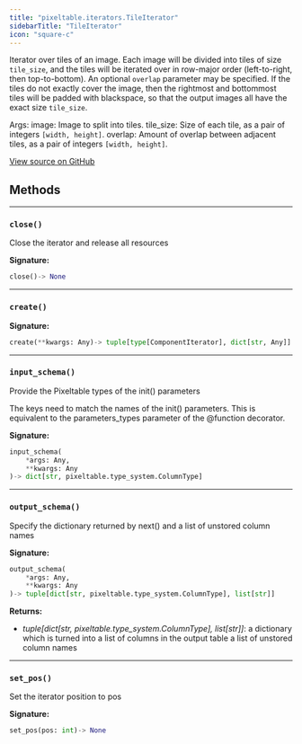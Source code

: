 ```yaml
---
title: "pixeltable.iterators.TileIterator"
sidebarTitle: "TileIterator"
icon: "square-c"
---
```


Iterator over tiles of an image. Each image will be divided into tiles of size `tile_size`, and the tiles will be iterated over in row-major order (left-to-right, then top-to-bottom). An optional `overlap` parameter may be specified. If the tiles do not exactly cover the image, then the rightmost and bottommost tiles will be padded with blackspace, so that the output images all have the exact size `tile_size`.

Args: image: Image to split into tiles. tile_size: Size of each tile, as a pair of integers `[width, height]`. overlap: Amount of overlap between adjacent tiles, as a pair of integers `[width, height]`.


<a href="https://github.com/pixeltable/pixeltable/blob/v0.4/pixeltable/iterators/image.py#L10" target="_blank">View source on GitHub</a>

## Methods


---

### `close()`

Close the iterator and release all resources


**Signature:**

```python
close()-> None
```


---

### `create()`

**Signature:**

```python
create(**kwargs: Any)-> tuple[type[ComponentIterator], dict[str, Any]]
```


---

### `input_schema()`

Provide the Pixeltable types of the init() parameters


The keys need to match the names of the init() parameters. This is equivalent to the parameters_types parameter of the @function decorator.


**Signature:**

```python
input_schema(
    *args: Any,
    **kwargs: Any
)-> dict[str, pixeltable.type_system.ColumnType]
```


---

### `output_schema()`

Specify the dictionary returned by next() and a list of unstored column names


**Signature:**

```python
output_schema(
    *args: Any,
    **kwargs: Any
)-> tuple[dict[str, pixeltable.type_system.ColumnType], list[str]]
```

**Returns:**

- *tuple[dict[str, pixeltable.type_system.ColumnType], list[str]]*: a dictionary which is turned into a list of columns in the output table a list of unstored column names



---

### `set_pos()`

Set the iterator position to pos


**Signature:**

```python
set_pos(pos: int)-> None
```

